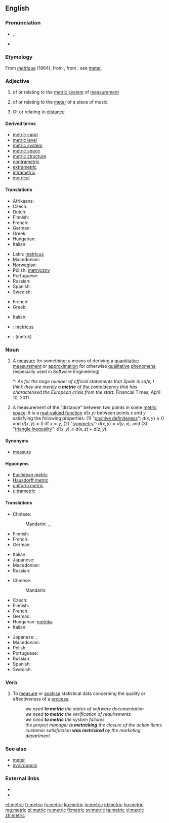 ==English==
{{wikipedia}}

===Pronunciation===
* {{IPA|/ˈmɛt.ɹɪk/}}, {{X-SAMPA|/"mEt.r\Ik/}}
* {{hyphenation|met|ric}}

===Etymology===
From {{etyl|fr}} ''[[métrique]]'' (1864), from {{etyl|NL.}} {{term|metricus||pertaining to the system based on the meter}}, from {{term|metrum||a meter}}; see [[meter]].

===Adjective===
{{en-adj|-}}

# of or relating to the [[metric system]] of [[measurement]]
# {{music}} of or relating to the [[meter]] of a piece of music.
# {{mathematics|physics}} Of or relating to [[distance]]

====Derived terms====
* [[metric carat]]
* [[metric level]]
* [[metric system]]
* [[metric space]]
* [[metric structure]]
* [[contrametric]]
* [[extrametric]]
* [[intrametric]]
* [[metrical]]

====Translations====
{{trans-top|relating to metric system}}
* Afrikaans: {{t-|af|metriek}}
* Czech: {{t-|cs|metrický|m}}
* Dutch: {{t-|nl|metriek}}
* Finnish: {{t-|fi|metrinen}}
* French: {{t+|fr|métrique}}
* German: {{t+|de|metrisch}}
* Greek: {{t+|el|μετρικός|tr=metrikós}}
* Hungarian: {{t-|hu|metrikus}}
* Italian: {{t-|it|metrico}}
{{trans-mid}}
* Latin: [[metricus]]
* Macedonian: {{t-|mk|метрички|m|tr=métrički}}
* Norwegian: {{t-|no|metrisk}}
* Polish: [[metryczny]] {{m}}
* Portuguese: {{t+|pt|métrico|m}}
* Russian: {{t+|ru|метрический|tr=metríčeskij}}
* Spanish: {{t-|es|métrico}}
* Swedish: {{t+|sv|metrisk}}
{{trans-bottom}}

{{trans-top|relating to musical meter}}
* French: {{t+|fr|métrique}}
* Greek: {{t+|el|μετρικός|tr=metrikós}}
{{trans-mid}}
* Italian: {{t-|it|metrico}}
{{trans-bottom}}

{{checktrans-top}}
* {{ttbc|la}}: [[metricus]]
* {{ttbc|fa}}: {{fa-Arab|[[متریک]]}} (metrik)
{{trans-bottom}}

===Noun===
{{en-noun}}

# A [[measure]] for something; a means of deriving a [[quantitative]] [[measurement]] or [[approximation]] for otherwise [[qualitative]] [[phenomena]] (especially used in Software Engineering)
#*: ''As for the large number of official statements that Spain is safe, I think they are merely a '''metric''' of the complacency that has characterised the European crisis from the start.'' Financial Times, April 10, 2011
# {{mathematics}} A measurement of the "distance" between two points in some [[metric space]]: it is a [[real-valued function]] ''d''(''x'',''y'') between points ''x'' and ''y'' satisfying the following properties: (1) "[[positive definiteness]]": <math> d(x,y) \ge 0 </math> and <math> d(x,y) = 0 \mbox{ iff } x=y </math>, (2) "[[symmetric|symmetry]]": <math> d(x,y) = d(y,x) </math>, and (3) "[[triangle inequality]]": <math> d(x,y) \le d(x,z) + d(z,y) </math>.

====Synonyms====
* [[measure]]

====Hyponyms====
* [[Euclidean metric]]
* [[Hausdorff metric]]
* [[uniform metric]]
* [[ultrametric]]

====Translations====
{{trans-top|measure for something}}
* Chinese:
*: Mandarin: {{t|cmn|度量|tr=dùliàng|sc=Hani}}, {{t|cmn|計量|sc=Hani}}, {{t|cmn|计量|tr=jìliàng|sc=Hani}}
* Finnish: {{t+|fi|mittari}}
* French: {{t+|fr|métrique|f}}
* German: {{t+|de|Metrik|f}}
{{trans-mid}}
* Italian: {{t+|it|metrica|f}}
* Japanese: {{t-|ja|計量|tr=けいりょう, keiryō|sc=Jpan}}
* Macedonian: {{t-|mk|метрика|f|tr=métrika}}
* Russian: {{t+|ru|метрика|f|tr=métrika|sc=Cyrl}}
{{trans-bottom}}

{{trans-top|notion in mathematics}}
* Chinese:
*: Mandarin: {{t|cmn|度量|tr=dùliàng|sc=Hani}}
* Czech: {{t-|cs|metrika|f}}
* Finnish: {{t-|fi|metriikka}}
* French: {{t+|fr|métrique|f}}
* German: {{t+|de|Metrik|f}}
* Hungarian: [[metrika]]
* Italian: {{t+|it|metrica|f}}
{{trans-mid}}
* Japanese: {{t-|ja|計量|tr=けいりょう, keiryō|sc=Jpan}}, {{t-|ja|メトリック|tr=metorikku|sc=Jpan}}
* Macedonian: {{t-|mk|метрика|f|tr=métrika}}
* Polish: {{t+|pl|metryka|f}}
* Portuguese: {{t+|pt|métrica|f}}
* Russian: {{t+|ru|метрика|f|tr=métrika}}
* Spanish: {{t-|es|métrica|f}}
* Swedish: {{t+|sv|metrik|c}}
{{trans-bottom}}

===Verb===
{{en-verb|not used|metricking|metricked}}

# {{transitive|aerospace, systems engineering}} To [[measure]] or [[analyse]] statistical data concerning the quality or effectiveness of a [[process]].
#: ''we need '''to metric''' the status of software documentation''
#: ''we need '''to metric''' the verification of requirements''
#: ''we need '''to metric''' the system failures''
#: ''the project manager '''is metricking''' the closure of the action items''
#: ''customer satisfaction '''was metricked''' by the marketing department''

===See also===
* [[meter]]
* [[avoirdupois]]

===External links===
* {{R:Webster 1913}}
* {{R:Century 1911}}

[[et:metric]]
[[fr:metric]]
[[fy:metric]]
[[ko:metric]]
[[io:metric]]
[[id:metric]]
[[hu:metric]]
[[mg:metric]]
[[pl:metric]]
[[ru:metric]]
[[fi:metric]]
[[sv:metric]]
[[ta:metric]]
[[vi:metric]]
[[zh:metric]]
